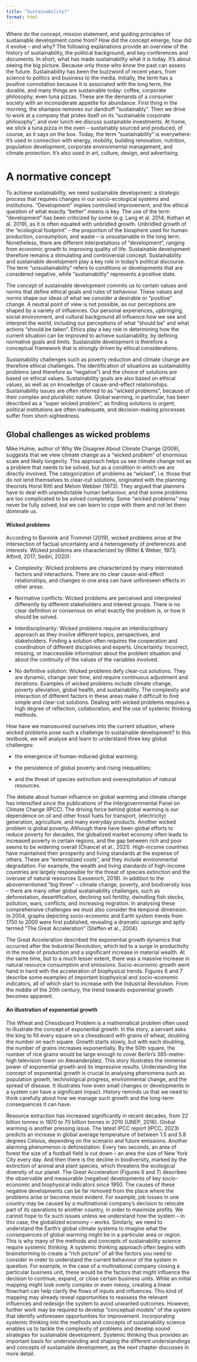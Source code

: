 ```yaml
---
title: "Sustainability?"
format: html
---
```

Where do the concept, mission statement, and guiding principles of sustainable development come from? How did the concept emerge, how did it evolve – and why? The following explanations provide an overview of the history of sustainability, the political background, and key conferences and documents. In short, what has made sustainability what it is today. It’s about seeing the big picture. Because only those who know the past can assess the future.
Sustainability has been the buzzword of recent years, from science to politics and business to the media. Initially, the term has a positive connotation because it is associated with the long term, the durable, and many things are sustainable today: coffee, corporate philosophy, even tuna pizzas. These are the demands of a consumer society with an inconsiderate appetite for abundance. First thing in the morning, the shampoo removes our dandruff “sustainably”. Then we drive to work at a company that prides itself on its “sustainable corporate philosophy”, and over lunch we discuss sustainable investments. At home, we stick a tuna pizza in the oven – sustainably sourced and produced, of course, as it says on the box.
Today, the term “sustainability” is everywhere: it’s used in connection with energy, mobility, building renovation, nutrition, population development, corporate environmental management, and climate protection. It’s also used in art, culture, design, and advertising.

# A normative concept

To achieve sustainability, we need sustainable development: a strategic process that requires changes in our socio-ecological systems and institutions. “Development” implies controlled improvement, and the ethical question of what exactly “better” means is key. The use of the term “development” has been criticized by some (e.g. Lang et al. 2014; Kothari et al. 2019), as it is often equated with unbridled growth. Unbridled growth of the “ecological footprint” – the proportion of the biosphere used for human production, consumption, and waste – is unsustainable in the long term. Nonetheless, there are different interpretations of “development”, ranging from economic growth to improving quality of life. Sustainable development therefore remains a stimulating and controversial concept. Sustainability and sustainable development play a key role in today’s political discourse. The term “unsustainability” refers to conditions or developments that are considered negative, while “sustainability” represents a positive state.

The concept of sustainable development commits us to certain values and norms that define ethical goals and rules of behaviour. These values and norms shape our ideas of what we consider a desirable or “positive” change. A neutral point of view is not possible, as our perceptions are shaped by a variety of influences. Our personal experiences, upbringing, social environment, and cultural background all influence how we see and interpret the world, including our perceptions of what “should be” and what actions “should be taken”. Ethics play a key role in determining how the current situation can be improved to achieve sustainability, by defining normative goals and limits. Sustainable development is therefore a conceptual framework that is strongly driven by ethical considerations.

Sustainability challenges such as poverty reduction and climate change are therefore ethical challenges. The identification of situations as sustainability problems (and therefore as “negative”) and the choice of solutions are based on ethical values. Sustainability goals are also based on ethical values, as well as on knowledge of cause-and-effect relationships. Sustainability issues are often referred to as “wicked problems”, because of their complex and pluralistic nature. Global warming, in particular, has been described as a “super wicked problem”, as finding solutions is urgent, political institutions are often inadequate, and decision-making processes suffer from short-sightedness.

## Global challenges as wicked problems

Mike Hulme, author of Why We Disagree About Climate Change (2009), suggests that we view climate change as a “wicked problem” of enormous scale and likely longevity. This approach helps us see climate change not as a problem that needs to be solved, but as a condition in which we are directly involved. The categorization of problems as “wicked”, i.e. those that do not lend themselves to clear-cut solutions, originated with the planning theorists Horst Rittl and Melvin Webber (1973). They argued that planners have to deal with unpredictable human behaviour, and that some problems are too complicated to be solved completely. Some “wicked problems” may never be fully solved, but we can learn to cope with them and not let them dominate us.

::: {.callout-note collapse="true" appearance="minimal"}
#### Wicked problems

According to Bannink and Trommel (2019), wicked problems arise at the intersection of factual uncertainty and a heterogeneity of preferences and interests. Wicked problems are characterized by (Rittel & Weber, 1973; Alford, 2017; Sediri, 2020):

-   Complexity: Wicked problems are characterized by many interrelated factors and interactions. There are no clear cause-and-effect relationships, and changes in one area can have unforeseen effects in other areas.

-   Normative conflicts: Wicked problems are perceived and interpreted differently by different stakeholders and interest groups. There is no clear definition or consensus on what exactly the problem is, or how it should be solved.

-   Interdisciplinarity: Wicked problems require an interdisciplinary approach as they involve different topics, perspectives, and stakeholders. Finding a solution often requires the cooperation and coordination of different disciplines and experts. Uncertainty: Incorrect, missing, or inaccessible information about the problem situation and about the continuity of the values of the variables involved.

-   No definitive solution: Wicked problems defy clear-cut solutions. They are dynamic, change over time, and require continuous adjustment and iterations. Examples of wicked problems include climate change, poverty alleviation, global health, and sustainability. The complexity and interaction of different factors in these areas make it difficult to find simple and clear-cut solutions. Dealing with wicked problems requires a high degree of reflection, collaboration, and the use of systemic thinking methods.
:::

How have we manoeuvred ourselves into the current situation, where wicked problems pose such a challenge to sustainable development? In this textbook, we will analyse and learn to understand three key global challenges:

-   the emergence of human-induced global warming;

-   the persistence of global poverty and rising inequalities;

-   and the threat of species extinction and overexploitation of natural resources.

The debate about human influence on global warming and climate change has intensified since the publications of the Intergovernmental Panel on Climate Change (IPCC). The driving force behind global warming is our dependence on oil and other fossil fuels for transport, (electricity) generation, agriculture, and many everyday products. Another wicked problem is global poverty. Although there have been global efforts to reduce poverty for decades, the globalized market economy often leads to increased poverty in certain regions, and the gap between rich and poor seems to be widening overall (Chancel et al., 2021). High-income countries have maintained their prosperity and living standards at the expense of others. These are “externalized costs”, and they include environmental degradation. For example, the wealth and living standards of high-income countries are largely responsible for the threat of species extinction and the overuse of natural resources (Lessenich, 2018). In addition to the abovementioned “big three” – climate change, poverty, and biodiversity loss – there are many other global sustainability challenges, such as deforestation, desertification, declining soil fertility, dwindling fish stocks, pollution, wars, conflicts, and increasing migration. In analysing these comprehensive challenges we must also consider the temporal dimension. In 2004, graphs depicting socio-economic and Earth system trends from 1750 to 2000 were first published, revealing a dramatic upsurge and aptly termed “The Great Acceleration” (Steffen et al., 2004).

The Great Acceleration described the exponential growth dynamics that occurred after the Industrial Revolution, which led to a surge in productivity in the mode of production and a significant increase in material wealth. At the same time, but to a much lesser extent, there was a massive increase in natural resource consumption and emissions. Socio-economic growth went hand in hand with the acceleration of biophysical trends. Figures 6 and 7 describe some examples of important biophysical and socio-economic indicators, all of which start to increase with the Industrial Revolution. From the middle of the 20th century, the trend towards exponential growth becomes apparent.

::: {.callout-tip collapse="true" appearance="minimal"}
#### An illustration of exponential growth
The Wheat and Chessboard Problem is a mathematical problem often used to illustrate the concept of exponential growth. In the story, a servant asks the king to fill every square on a chessboard with grains of wheat, doubling the number on each square. Growth starts slowly, but with each doubling, the number of grains increases exponentially. By the 50th square, the number of rice grains would be large enough to cover Berlin’s 365-metre-high television tower on Alexanderplatz. This story illustrates the immense power of exponential growth and its impressive results. Understanding the concept of exponential growth is crucial to analysing phenomena such as population growth, technological progress, environmental change, and the spread of disease. It illustrates how even small changes or developments in a system can have a significant impact. History reminds us that we need to think carefully about how we manage such growth and the long-term consequences it can have.
:::

Resource extraction has increased significantly in recent decades, from 22 billion tonnes in 1970 to 70 billion tonnes in 2010 (UNEP, 2016). Global warming is another pressing issue. The latest IPCC report (IPCC, 2023) predicts an increase in global average temperature of between 1.5 and 5.8 degrees Celsius, depending on the scenario and future emissions. Another alarming phenomenon is deforestation. Every two seconds, an area of forest the size of a football field is cut down – an area the size of New York City every day. And then there is the decline in biodiversity, marked by the extinction of animal and plant species, which threatens the ecological diversity of our planet.
The Great Acceleration (Figures 6 and 7) describes the observable and measurable (negative) developments of key socio-economic and biophysical indicators since 1950. The causes of these negative developments can be far removed from the place where the problems arise or become most evident. For example, job losses in one country may be caused by a multinational company’s decision to relocate part of its operations to another country, in order to maximize profits. We cannot hope to fix such issues unless we understand how the system – in this case, the globalized economy – works. Similarly, we need to understand the Earth’s global climate systems to imagine what the consequences of global warming might be in a particular area or region.
This is why many of the methods and concepts of sustainability science require systemic thinking. A systemic thinking approach often begins with brainstorming to create a “rich picture” of all the factors you need to consider in order to understand the current behaviour of the system in question. For example, in the case of a multinational company closing a particular business unit, these would be the factors that might influence the decision to continue, expand, or close certain business units. While an initial mapping might look overly complex or even messy, creating a linear flowchart can help clarify the flows of inputs and influences. This kind of mapping may already reveal opportunities to reassess the relevant influences and redesign the system to avoid unwanted outcomes. However, further work may be required to develop “conceptual models” of the system that identify unforeseen opportunities for improvement.
Incorporating systemic thinking into the methods and concepts of sustainability science enables us to tackle the complexity of problems and develop sound strategies for sustainable development. Systemic thinking thus provides an important basis for understanding and shaping the different understandings and concepts of sustainable development, as the next chapter discusses in more detail.
